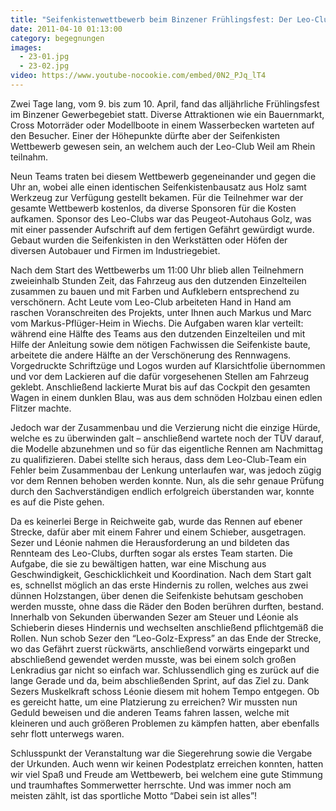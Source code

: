 ```yaml
---
title: "Seifenkistenwettbewerb beim Binzener Frühlingsfest: Der Leo-Club war dabei"
date: 2011-04-10 01:13:00
category: begegnungen
images:
  - 23-01.jpg
  - 23-02.jpg
video: https://www.youtube-nocookie.com/embed/0N2_PJq_lT4
---
```


Zwei Tage lang, vom 9. bis zum 10. April, fand das alljährliche Frühlingsfest im Binzener Gewerbegebiet statt. Diverse Attraktionen wie ein Bauernmarkt, Cross Motorräder oder Modellboote in einem Wasserbecken warteten auf den Besucher. Einer der Höhepunkte dürfte aber der Seifenkisten Wettbewerb gewesen sein, an welchem auch der Leo-Club Weil am Rhein teilnahm.

Neun Teams traten bei diesem Wettbewerb gegeneinander und gegen die Uhr an, wobei alle einen identischen Seifenkistenbausatz aus Holz samt Werkzeug zur Verfügung gestellt bekamen. Für die Teilnehmer war der gesamte Wettbewerb kostenlos, da diverse Sponsoren für die Kosten aufkamen. Sponsor des Leo-Clubs war das Peugeot-Autohaus Golz, was mit einer passender Aufschrift auf dem fertigen Gefährt gewürdigt wurde. Gebaut wurden die Seifenkisten in den Werkstätten oder Höfen der diversen Autobauer und Firmen im Industriegebiet.

Nach dem Start des Wettbewerbs um 11:00 Uhr blieb allen Teilnehmern zweieinhalb Stunden Zeit, das Fahrzeug aus den dutzenden Einzelteilen zusammen zu bauen und mit Farben und Aufklebern entsprechend zu verschönern. Acht Leute vom Leo-Club arbeiteten Hand in Hand am raschen Voranschreiten des Projekts, unter Ihnen auch Markus und Marc vom Markus-Pflüger-Heim in Wiechs. Die Aufgaben waren klar verteilt: während eine Hälfte des Teams aus den dutzenden Einzelteilen und mit Hilfe der Anleitung sowie dem nötigen Fachwissen die Seifenkiste baute, arbeitete die andere Hälfte an der Verschönerung des Rennwagens. Vorgedruckte Schriftzüge und Logos wurden auf Klarsichtfolie übernommen und vor dem Lackieren auf die dafür vorgesehenen Stellen am Fahrzeug geklebt. Anschließend lackierte Murat bis auf das Cockpit den gesamten Wagen in einem dunklen Blau, was aus dem schnöden Holzbau einen edlen Flitzer machte.

Jedoch war der Zusammenbau und die Verzierung nicht die einzige Hürde, welche es zu überwinden galt – anschließend wartete noch der TÜV darauf, die Modelle abzunehmen und so für das eigentliche Rennen am Nachmittag zu qualifizieren. Dabei stellte sich heraus, dass dem Leo-Club-Team ein Fehler beim Zusammenbau der Lenkung unterlaufen war, was jedoch zügig vor dem Rennen behoben werden konnte. Nun, als die sehr genaue Prüfung durch den Sachverständigen endlich erfolgreich überstanden war, konnte es auf die Piste gehen.

Da es keinerlei Berge in Reichweite gab, wurde das Rennen auf ebener Strecke, dafür aber mit einem Fahrer und einem Schieber, ausgetragen. Sezer und Léonie nahmen die Herausforderung an und bildeten das Rennteam des Leo-Clubs, durften sogar als erstes Team starten. Die Aufgabe, die sie zu bewältigen hatten, war eine Mischung aus Geschwindigkeit, Geschicklichkeit und Koordination. Nach dem Start galt es, schnellst möglich an das erste Hindernis zu rollen, welches aus zwei dünnen Holzstangen, über denen die Seifenkiste behutsam geschoben werden musste, ohne dass die Räder den Boden berühren durften, bestand. Innerhalb von Sekunden überwanden Sezer am Steuer und Léonie als Schieberin dieses Hindernis und wechselten anschließend pflichtgemäß die Rollen. Nun schob Sezer den “Leo-Golz-Express” an das Ende der Strecke, wo das Gefährt zuerst rückwärts, anschließend vorwärts eingeparkt und abschließend gewendet werden musste, was bei einem solch großen Lenkradius gar nicht so einfach war. Schlussendlich ging es zurück auf die lange Gerade und da, beim abschließenden Sprint, auf das Ziel zu. Dank Sezers Muskelkraft schoss Léonie diesem mit hohem Tempo entgegen. Ob es gereicht hatte, um eine Platzierung zu erreichen? Wir mussten nun Geduld beweisen und die anderen Teams fahren lassen, welche mit kleineren und auch größeren Problemen zu kämpfen hatten, aber ebenfalls sehr flott unterwegs waren.

Schlusspunkt der Veranstaltung war die Siegerehrung sowie die Vergabe der Urkunden. Auch wenn wir keinen Podestplatz erreichen konnten, hatten wir viel Spaß und Freude am Wettbewerb, bei welchem eine gute Stimmung und traumhaftes Sommerwetter herrschte. Und was immer noch am meisten zählt, ist das sportliche Motto “Dabei sein ist alles”!

